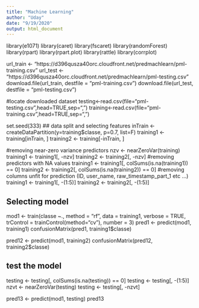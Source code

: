 ```yaml
---
title: "Machine Learning"
author: "Uday"
date: "9/19/2020"
output: html_document
---
```


library(e1071)
library(caret)
library(fscaret)
library(randomForest)
library(rpart)
library(rpart.plot)
library(rattle)
library(corrplot)

url_train <- "https://d396qusza40orc.cloudfront.net/predmachlearn/pml-training.csv"
url_test <- "https://d396qusza40orc.cloudfront.net/predmachlearn/pml-testing.csv"
download.file(url_train, destfile = "pml-training.csv")
download.file(url_test, destfile = "pml-testing.csv")

#locate downloaded dataset
testing<-read.csv(file="pml-testing.csv",head=TRUE,sep=",")
training<-read.csv(file="pml-training.csv",head=TRUE,sep=",")

set.seed(333)
##  data split and selecting features
inTrain <- createDataPartition(y=training$classe, p=0.7, list=F)
training1 <- training[inTrain, ]
training2 <- training[-inTrain, ]

#removing near-zero variance predictors
nzv <- nearZeroVar(training)
training1 <- training1[, -nzv]
training2 <- training2[, -nzv]
#removing predictors with NA values
training1 <- training1[, colSums(is.na(training1)) == 0]
training2 <- training2[, colSums(is.na(training2)) == 0]
#removing columns unfit for prediction (ID, user_name, raw_timestamp_part_1 etc ...)
training1 <- training1[, -(1:5)]
training2 <- training2[, -(1:5)]

## Selecting model 
mod1 <- train(classe ~., method = "rf", data = training1, verbose = TRUE, trControl = trainControl(method="cv"), number = 3)
pred1 <- predict(mod1, training1)
confusionMatrix(pred1, training1$classe)

pred12 <- predict(mod1, training2)
confusionMatrix(pred12, training2$classe)

## test the model 
testing <- testing[, colSums(is.na(testing)) == 0]
testing <- testing[, -(1:5)]
nzvt <- nearZeroVar(testing)
testing <- testing[, -nzvt]

pred13 <- predict(mod1, testing)
pred13
